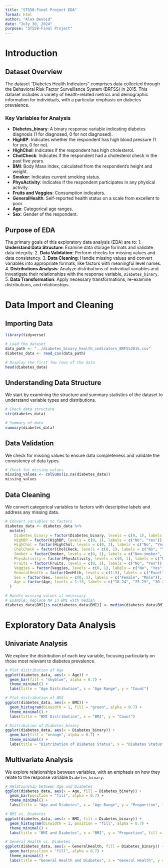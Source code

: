 ```yaml
---
title: "ST558-Final Project EDA"
format: html
author: "Alex Devoid" 
date: "July 30, 2024"
purpose: "ST558-Final Project"
---
```



# Introduction

## Dataset Overview

The dataset "Diabetes Health Indicators" comprises data collected through the Behavioral Risk Factor Surveillance System (BRFSS) in 2015. This dataset includes a variety of health-related metrics and demographic information for individuals, with a particular emphasis on diabetes prevalence.

### Key Variables for Analysis
- **Diabetes_binary**: A binary response variable indicating diabetes diagnosis (1 for diagnosed, 0 for not diagnosed).
- **HighBP**: Indicates whether the respondent has high blood pressure (1 for yes, 0 for no).
- **HighChol**: Indicates if the respondent has high cholesterol.
- **CholCheck**: Indicates if the respondent had a cholesterol check in the past five years.
- **BMI**: Body Mass Index, calculated from the respondent's height and weight.
- **Smoker**: Indicates current smoking status.
- **PhysActivity**: Indicates if the respondent participates in any physical activity.
- **Fruits and Veggies**: Consumption indicators.
- **GeneralHealth**: Self-reported health status on a scale from excellent to poor.
- **Age**: Categorical age ranges.
- **Sex**: Gender of the respondent.

## Purpose of EDA
The primary goals of this exploratory data analysis (EDA) are to:
  1. **Understand Data Structure**: Examine data storage formats and validate data integrity.
2. **Data Validation**: Perform checks for missing values and data consistency.
3. **Data Cleaning**: Handle missing values and convert variables into appropriate formats, like factors with meaningful level names.
4. **Distributions Analysis**: Analyze distributions of individual variables and investigate their relationships with the response variable, `Diabetes_binary`.
5. **Data Transformation**: Apply necessary transformations, re-examine distributions, and relationships.

# Data Import and Cleaning

## Importing Data


```r
library(tidyverse)

# Load the dataset
data_path <- "../diabetes_binary_health_indicators_BRFSS2015.csv"
diabetes_data <- read_csv(data_path)

# Display the first few rows of the data
head(diabetes_data)
```

## Understanding Data Structure

We start by examining the structure and summary statistics of the dataset to understand variable types and distributions.

```r
# Check data structure
str(diabetes_data)

# Summary of data
summary(diabetes_data)
```

## Data Validation

We check for missing values to ensure data completeness and validate the consistency of data types.

```r
# Check for missing values
missing_values <- colSums(is.na(diabetes_data))
missing_values
```

## Data Cleaning

We convert categorical variables to factors with descriptive labels and address any missing data.

```r
# Convert variables to factors
diabetes_data <- diabetes_data %>%
  mutate(
    Diabetes_binary = factor(Diabetes_binary, levels = c(0, 1), labels = c("No", "Yes")),
    HighBP = factor(HighBP, levels = c(0, 1), labels = c("No", "Yes")),
    HighChol = factor(HighChol, levels = c(0, 1), labels = c("No", "Yes")),
    CholCheck = factor(CholCheck, levels = c(0, 1), labels = c("No", "Yes")),
    Smoker = factor(Smoker, levels = c(0, 1), labels = c("Non-smoker", "Smoker")),
    PhysActivity = factor(PhysActivity, levels = c(0, 1), labels = c("No", "Yes")),
    Fruits = factor(Fruits, levels = c(0, 1), labels = c("No", "Yes")),
    Veggies = factor(Veggies, levels = c(0, 1), labels = c("No", "Yes")),
    GeneralHealth = factor(GenHlth, levels = c(1:5), labels = c("Excellent", "Very Good", "Good", "Fair", "Poor")),
    Sex = factor(Sex, levels = c(0, 1), labels = c("Female", "Male")),
    Age = factor(Age, levels = 1:13, labels = c("18-24", "25-29", "30-34", "35-39", "40-44", "45-49", "50-54", "55-59", "60-64", "65-69", "70-74", "75-79", "80+"))
  )

# Handle missing values if necessary
# Example: Replace NA in BMI with median
diabetes_data$BMI[is.na(diabetes_data$BMI)] <- median(diabetes_data$BMI, na.rm = TRUE)
```

# Exploratory Data Analysis

## Univariate Analysis

We explore the distribution of each key variable, focusing particularly on those most relevant to diabetes prevalence.

```r
# Plot distribution of Age
ggplot(diabetes_data, aes(x = Age)) +
  geom_bar(fill = "skyblue", alpha = 0.7) +
  theme_minimal() +
  labs(title = "Age Distribution", x = "Age Range", y = "Count")

# Plot distribution of BMI
ggplot(diabetes_data, aes(x = BMI)) +
  geom_histogram(binwidth = 1, fill = "green", alpha = 0.7) +
  theme_minimal() +
  labs(title = "BMI Distribution", x = "BMI", y = "Count")

# Distribution of Diabetes_binary
ggplot(diabetes_data, aes(x = Diabetes_binary)) +
  geom_bar(fill = "orange", alpha = 0.7) +
  theme_minimal() +
  labs(title = "Distribution of Diabetes Status", x = "Diabetes Status", y = "Count")
```

## Multivariate Analysis

We explore relationships between variables, with an emphasis on how they relate to the response variable `Diabetes_binary`.

```r
# Relationship between Age and Diabetes
ggplot(diabetes_data, aes(x = Age, fill = Diabetes_binary)) +
  geom_bar(position = "fill", alpha = 0.7) +
  theme_minimal() +
  labs(title = "Age and Diabetes", x = "Age Range", y = "Proportion", fill = "Diabetes")

# BMI vs. Diabetes
ggplot(diabetes_data, aes(x = BMI, fill = Diabetes_binary)) +
  geom_histogram(binwidth = 1, position = "fill", alpha = 0.7) +
  theme_minimal() +
  labs(title = "BMI and Diabetes", x = "BMI", y = "Proportion", fill = "Diabetes")

# General Health vs. Diabetes
ggplot(diabetes_data, aes(x = GeneralHealth, fill = Diabetes_binary)) +
  geom_bar(position = "fill", alpha = 0.7) +
  theme_minimal() +
  labs(title = "General Health and Diabetes", x = "General Health", y = "Proportion", fill = "Diabetes")
```
